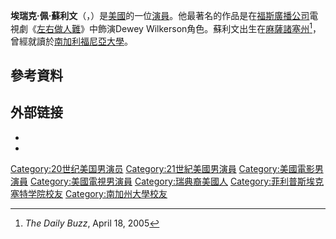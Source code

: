 {{noteTA
| G1 = Show
}}
{{藝人
| name              = 埃瑞克·佩·蘇利文
|類型 = 男演員
| image             = 
| caption           = 
| birth_date        = {{Birth date and age|1991|7|12}}
| birth_name        = Erik Per Sullivan
| birth_place       = {{美國}}[[麻薩諸塞州|麻薩諸塞州]][[伍斯特_(麻薩諸塞州)|伍斯特]]
| occupation        = 演員
| years_active      = 1998–2010年
|IMDb = 0838059
}}
'''埃瑞克·佩·蘇利文'''（{{lang-en|Erik Per Sullivan}}，{{bd|1991年|7月12日||}}）是[[美國|美國]]的一位[[演員|演員]]。他最著名的作品是在[[福斯廣播公司|福斯廣播公司]]電視劇《[[左右做人難|左右做人難]]》中飾演Dewey Wilkerson角色。蘇利文出生在[[麻薩諸塞州|麻薩諸塞州]]<ref name=dailybuzz>''The Daily Buzz'', April 18, 2005</ref>，曾經就讀於[[南加州大學|南加利福尼亞大學]]。

==參考資料==
{{reflist}}

== 外部链接 ==
*{{IMDb name}}
*{{AllMovie name}}

{{Authority control}}
{{DEFAULTSORT:Sullivan, Erik Per}}
[[Category:20世纪美国男演员|Category:20世纪美国男演员]]
[[Category:21世紀美國男演員|Category:21世紀美國男演員]]
[[Category:美國電影男演員|Category:美國電影男演員]]
[[Category:美國電視男演員|Category:美國電視男演員]]
[[Category:瑞典裔美國人|Category:瑞典裔美國人]]
[[Category:菲利普斯埃克塞特学院校友|Category:菲利普斯埃克塞特学院校友]]
[[Category:南加州大學校友|Category:南加州大學校友]]

{{演員小作品}}